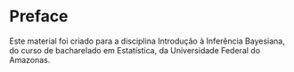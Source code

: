 # Preface {.unnumbered}

Este material foi criado para a disciplina Introdução à Inferência Bayesiana, do curso de bacharelado em Estatística, da Universidade Federal do Amazonas. 

